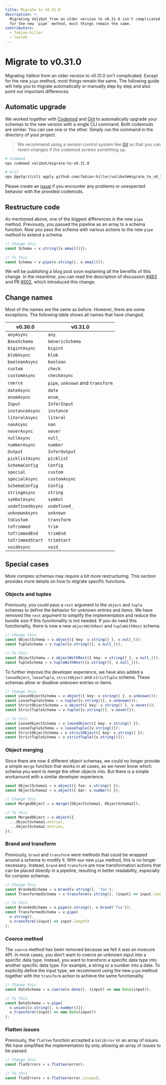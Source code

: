 ```yaml
---
title: Migrate to v0.31.0
description: >-
  Migrating Valibot from an older version to v0.31.0 isn't complicated. Except
  for the new `pipe` method, most things remain the same.
contributors:
  - fabian-hiller
  - lesleh
---
```



# Migrate to v0.31.0

Migrating Valibot from an older version to v0.31.0 isn't complicated. Except for the new <Link href="/api/pipe/">`pipe`</Link> method, most things remain the same. The following guide will help you to migrate automatically or manually step by step and also point out important differences.

## Automatic upgrade

We worked together with [Codemod](https://codemod.com/registry/valibot-migrate-to-v0-31-0) and [Grit](https://docs.grit.io/registry/github.com/fabian-hiller/valibot/migrate_to_v0_31_0) to automatically upgrade your schemas to the new version with a single CLI command. Both codemods are similar. You can use one or the other. Simply run the command in the directory of your project.

> We recommend using a version control system like [Git](https://git-scm.com/) so that you can revert changes if the codemod screws something up.

```bash
# Codemod
npx codemod valibot/migrate-to-v0.31.0

# Grit
npx @getgrit/cli apply github.com/fabian-hiller/valibot#migrate_to_v0_31_0
```

Please create an [issue](https://github.com/fabian-hiller/valibot/issues/new) if you encounter any problems or unexpected behavior with the provided codemods.

## Restructure code

As mentioned above, one of the biggest differences is the new <Link href="/api/pipe/">`pipe`</Link> method. Previously, you passed the pipeline as an array to a schema function. Now you pass the schema with various actions to the new <Link href="/api/pipe/">`pipe`</Link> method to extend a schema.

```ts
// Change this
const Schema = v.string([v.email()]);

// To this
const Schema = v.pipe(v.string(), v.email());
```

We will be publishing a blog post soon explaining all the benefits of this change. In the meantime, you can read the description of discussion [#463](https://github.com/fabian-hiller/valibot/discussions/463) and PR [#502](https://github.com/fabian-hiller/valibot/pull/502), which introduced this change.

## Change names

Most of the names are the same as before. However, there are some exceptions. The following table shows all names that have changed.

| v0.30.0          | v0.31.0                                                                                                                                |
| ---------------- | -------------------------------------------------------------------------------------------------------------------------------------- |
| `anyAsync`       | <Link href="/api/any/">`any`</Link>                                                                                                    |
| `BaseSchema`     | <Link href="/api/GenericSchema/">`GenericSchema`</Link>                                                                                |
| `bigintAsync`    | <Link href="/api/bigint/">`bigint`</Link>                                                                                              |
| `blobAsync`      | <Link href="/api/blob/">`blob`</Link>                                                                                                  |
| `booleanAsync`   | <Link href="/api/boolean/">`boolean`</Link>                                                                                            |
| `custom`         | <Link href="/api/check/">`check`</Link>                                                                                                |
| `customAsync`    | <Link href="/api/checkAsync/">`checkAsync`</Link>                                                                                      |
| `coerce`         | <Link href="/api/pipe/">`pipe`</Link>, <Link href="/api/unknown/">`unknown`</Link> and <Link href="/api/transform/">`transform`</Link> |
| `dateAsync`      | <Link href="/api/date/">`date`</Link>                                                                                                  |
| `enumAsync`      | <Link href="/api/enum/">`enum_`</Link>                                                                                                 |
| `Input`          | <Link href="/api/InferInput/">`InferInput`</Link>                                                                                      |
| `instanceAsync`  | <Link href="/api/instance/">`instance`</Link>                                                                                          |
| `literalAsync`   | <Link href="/api/literal/">`literal`</Link>                                                                                            |
| `nanAsync`       | <Link href="/api/nan/">`nan`</Link>                                                                                                    |
| `neverAsync`     | <Link href="/api/never/">`never`</Link>                                                                                                |
| `nullAsync`      | <Link href="/api/null/">`null_`</Link>                                                                                                 |
| `numberAsync`    | <Link href="/api/number/">`number`</Link>                                                                                              |
| `Output`         | <Link href="/api/InferOutput/">`InferOutput`</Link>                                                                                    |
| `picklistAsync`  | <Link href="/api/picklist/">`picklist`</Link>                                                                                          |
| `SchemaConfig`   | <Link href="/api/Config/">`Config`</Link>                                                                                              |
| `special`        | <Link href="/api/custom/">`custom`</Link>                                                                                              |
| `specialAsync`   | <Link href="/api/customAsync/">`customAsync`</Link>                                                                                    |
| `SchemaConfig`   | <Link href="/api/string/">`Config`</Link>                                                                                              |
| `stringAsync`    | <Link href="/api/string/">`string`</Link>                                                                                              |
| `symbolAsync`    | <Link href="/api/symbol/">`symbol`</Link>                                                                                              |
| `undefinedAsync` | <Link href="/api/undefined/">`undefined_`</Link>                                                                                       |
| `unknownAsync`   | <Link href="/api/unknown/">`unknown`</Link>                                                                                            |
| `toCustom`       | <Link href="/api/transform/">`transform`</Link>                                                                                        |
| `toTrimmed`      | <Link href="/api/trim/">`trim`</Link>                                                                                                  |
| `toTrimmedEnd`   | <Link href="/api/trimEnd/">`trimEnd`</Link>                                                                                            |
| `toTrimmedStart` | <Link href="/api/trimStart/">`trimStart`</Link>                                                                                        |
| `voidAsync`      | <Link href="/api/void/">`void_`</Link>                                                                                                 |

## Special cases

More complex schemas may require a bit more restructuring. This section provides more details on how to migrate specific functions.

### Objects and tuples

Previously, you could pass a `rest` argument to the <Link href="/api/object/">`object`</Link> and <Link href="/api/tuple/">`tuple`</Link> schemas to define the behavior for unknown entries and items. We have removed the `rest` argument to simplify the implementation and reduce the bundle size if this functionality is not needed. If you do need this functionality, there is now a new <Link href="/api/objectWithRest/">`objectWithRest`</Link> and <Link href="/api/tupleWithRest/">`tupleWithRest`</Link> schema.

```ts
// Change this
const ObjectSchema = v.object({ key: v.string() }, v.null_());
const TupleSchema = v.tuple([v.string()], v.null_());

// To this
const ObjectSchema = v.objectWithRest({ key: v.string() }, v.null_());
const TupleSchema = v.tupleWithRest([v.string()], v.null_());
```

To further improve the developer experience, we have also added a <Link href="/api/looseObject/">`looseObject`</Link>, <Link href="/api/looseTuple/">`looseTuple`</Link>, <Link href="/api/strictObject/">`strictObject`</Link> and <Link href="/api/strictTuple/">`strictTuple`</Link> schema. These schemas allow or disallow unknown entries or items.

```ts
// Change this
const LooseObjectSchema = v.object({ key: v.string() }, v.unknown());
const LooseTupleSchema = v.tuple([v.string()], v.unknown());
const StrictObjectSchema = v.object({ key: v.string() }, v.never());
const StrictTupleSchema = v.tuple([v.string()], v.never());

// To this
const LooseObjectSchema = v.looseObject({ key: v.string() });
const LooseTupleSchema = v.looseTuple([v.string()]);
const StrictObjectSchema = v.strictObject({ key: v.string() });
const StrictTupleSchema = v.strictTuple([v.string()]);
```

### Object merging

Since there are now 4 different object schemas, we could no longer provide a simple `merge` function that works in all cases, as we never know which schema you want to merge the other objects into. But there is a simple workaround with a similar developer experience.

```ts
const ObjectSchema1 = v.object({ foo: v.string() });
const ObjectSchema2 = v.object({ bar: v.number() });

// Change this
const MergedObject = v.merge([ObjectSchema1, ObjectSchema2]);

// To this
const MergedObject = v.object({
  ...ObjectSchema1.entries,
  ...ObjectSchema2.entries,
});
```

### Brand and transform

Previously, <Link href="/api/brand/">`brand`</Link> and <Link href="/api/transform/">`transform`</Link> were methods that could be wrapped around a schema to modify it. With our new <Link href="/api/pipe/">`pipe`</Link> method, this is no longer necessary. Instead, <Link href="/api/brand/">`brand`</Link> and <Link href="/api/transform/">`transform`</Link> are now transformation actions that can be placed directly in a pipeline, resulting in better readability, especially for complex schemas.

```ts
// Change this
const BrandedSchema = v.brand(v.string(), 'foo');
const TransformedSchema = v.transform(v.string(), (input) => input.length);

// To this
const BrandedSchema = v.pipe(v.string(), v.brand('foo'));
const TransformedSchema = v.pipe(
  v.string(),
  v.transform((input) => input.length)
);
```

### Coerce method

The `coerce` method has been removed because we felt it was an insecure API. In most cases, you don't want to coerce an unknown input into a specific data type. Instead, you want to transform a specific data type into another specific data type. For example, a string or a number into a date. To explicitly define the input type, we recommend using the new <Link href="/api/pipe/">`pipe`</Link> method together with the <Link href="/api/transform/">`transform`</Link> action to achieve the same functionality.

```ts
// Change this
const DateSchema = v.coerce(v.date(), (input) => new Date(input));

// To this
const DateSchema = v.pipe(
  v.union([v.string(), v.number()]),
  v.transform((input) => new Date(input))
);
```

### Flatten issues

Previously, the <Link href="/api/flatten/">`flatten`</Link> function accepted a <Link href="/api/ValiError/">`ValiError`</Link> or an array of issues. We have simplified the implementation by only allowing an array of issues to be passed.

```ts
// Change this
const flatErrors = v.flatten(error);

// To this
const flatErrors = v.flatten(error.issues);
```
